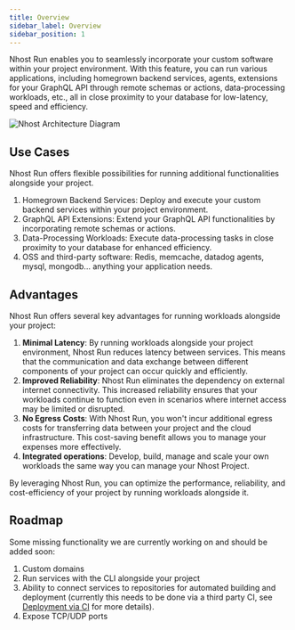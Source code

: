 ```yaml
---
title: Overview
sidebar_label: Overview
sidebar_position: 1
---
```



Nhost Run enables you to seamlessly incorporate your custom software within your project environment. With this feature, you can run various applications, including homegrown backend services, agents, extensions for your GraphQL API through remote schemas or actions, data-processing workloads, etc., all in close proximity to your database for low-latency, speed and efficiency.

![Nhost Architecture Diagram](/img/architecture/nhost-diagram.png)

## Use Cases

Nhost Run offers flexible possibilities for running additional functionalities alongside your project.

1.	Homegrown Backend Services: Deploy and execute your custom backend services within your project environment.
2.	GraphQL API Extensions: Extend your GraphQL API functionalities by incorporating remote schemas or actions.
3.	Data-Processing Workloads: Execute data-processing tasks in close proximity to your database for enhanced efficiency.
4. OSS and third-party software: Redis, memcache, datadog agents, mysql, mongodb... anything your application needs.

## Advantages

Nhost Run offers several key advantages for running workloads alongside your project:

1. **Minimal Latency**: By running workloads alongside your project environment, Nhost Run reduces latency between services. This means that the communication and data exchange between different components of your project can occur quickly and efficiently.
2. **Improved Reliability**: Nhost Run eliminates the dependency on external internet connectivity. This increased reliability ensures that your workloads continue to function even in scenarios where internet access may be limited or disrupted.
3. **No Egress Costs**: With Nhost Run, you won't incur additional egress costs for transferring data between your project and the cloud infrastructure. This cost-saving benefit allows you to manage your expenses more effectively.
4. **Integrated operations**: Develop, build, manage and scale your own workloads the same way you can manage your Nhost Project.

By leveraging Nhost Run, you can optimize the performance, reliability, and cost-efficiency of your project by running workloads alongside it.


## Roadmap

Some missing functionality we are currently working on and should be added soon:

1. Custom domains
2. Run services with the CLI alongside your project
3. Ability to connect services to repositories for automated building and deployment (currently this needs to be done via a third party CI, see [Deployment via CI](/run/ci) for more details).
4. Expose TCP/UDP ports
